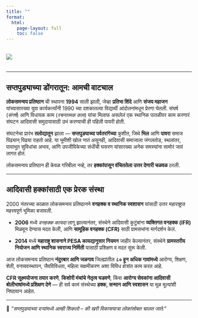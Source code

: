 ---
title: ""
format:
  html:
    page-layout: full
    toc: false
---

<img src="landing page image.jpg" style="max-width: 100%; height: auto; display: block; margin: 2rem auto;" />

------------------------------------------------------------------------

## सप्तपुड्याच्या डोंगरातून: आमची वाटचाल

**लोकसमन्वय प्रतिष्ठान** ची स्थापना **1994** साली झाली, जेव्हा **प्रतिभा शिंदे** आणि **संजय महाजन** यांच्यासारख्या युवा कार्यकर्त्यांनी 1990 च्या दशकातल्या विद्यार्थी आंदोलनांमधून प्रेरणा घेतली. संघर्ष (*संगर्ष*) आणि विधायक काम (*रचनात्मक काम*) यांचा मिलाफ असलेलं एक स्थानिक पातळीवर काम करणारं संघटन आदिवासी समुदायासाठी उभं करण्याची ही पहिली पायरी होती.

संघटनेचा प्रारंभ **तलोद्यातून** झाला — **सप्तपुड्याच्या पर्वतरांगेच्या** कुशीत, जिथे **भिल** आणि **पावरा** समाज पिढ्यान् पिढ्या राहतो आहे. या भूमीशी खोल नातं असूनही, आदिवासी समाजाला जंगलतोड, स्थलांतर, पायाभूत सुविधांचा अभाव, आणि उपजीविकेच्या संधींची घसरण यांसारख्या अनेक समस्यांना सामोरं जावं लागत होतं.

लोकसमन्वय प्रतिष्ठान ही केवळ गरिबीला नव्हे, तर **हक्कांपासून वंचिततेला उत्तर देणारी चळवळ** ठरली.

------------------------------------------------------------------------

## आदिवासी हक्कांसाठी एक प्रेरक संस्था

2000 नंतरच्या काळात लोकसमन्वय प्रतिष्ठानने **वनहक्क व स्थानिक स्वशासन** यांसाठी उत्तर महाराष्ट्रात महत्त्वपूर्ण भूमिका बजावली.

- **2006** मध्ये *वनहक्क कायदा* लागू झाल्यानंतर, संस्थेने आदिवासी कुटुंबांना **व्यक्तिगत वनहक्क (IFR)** मिळवून देण्यास मदत केली, आणि **सामूहिक वनहक्क (CFR)** साठी ग्रामसभांना मार्गदर्शन केलं.

- **2014** मध्ये **महाराष्ट्र शासनाने PESA कायद्यानुसार नियमन** जाहीर केल्यानंतर, संस्थेने **ग्रामस्तरीय नियोजन आणि स्थानिक स्वराज्य निर्मिती** यासाठी प्रशिक्षण व मदत सुरू केली.

आज लोकसमन्वय प्रतिष्ठान **नंदुरबार आणि जळगाव** जिल्ह्यांतील **८० हून अधिक गावांमध्ये** आरोग्य, शिक्षण, शेती, वनव्यवस्थापन, जैवविविधता, महिला सक्षमीकरण अशा विविध क्षेत्रांत काम करत आहे.

**CFR सूक्ष्मयोजना तयार करणे**, **किशोरी मंचांचे नेतृत्व घडवणे**, किंवा **आरोग्य सेवकांना आदिवासी बोलीभाषांमध्ये प्रशिक्षण देणे** — ही सर्व कामं संस्थेच्या **हक्क, सन्मान आणि स्वशासन** या मूळ मूल्यांशी निष्ठावान आहेत.

------------------------------------------------------------------------

🌱 *"सप्तपुड्याच्या दऱ्यांमध्ये आम्ही शिकलो – की खरी विकासयात्रा लोकांसोबत चालत जाते."*
